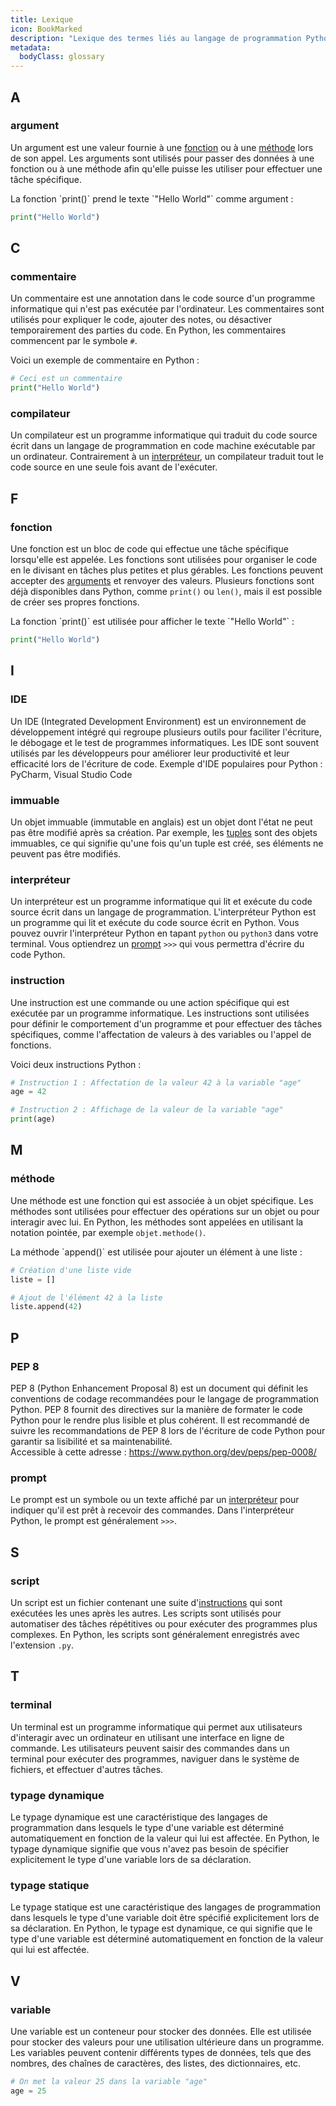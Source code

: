 ```yaml
---
title: Lexique
icon: BookMarked
description: "Lexique des termes liés au langage de programmation Python."
metadata:
  bodyClass: glossary
---
```



<style>
  {`
    h2 {
      color: var(--color-fd-primary);
    }
  `}
</style>

## A

### argument

Un argument est une valeur fournie à une [fonction](#fonction) ou à une [méthode](#méthode) lors de son appel. Les arguments sont utilisés pour passer des données à une fonction ou à une méthode afin qu'elle puisse les utiliser pour effectuer une tâche spécifique.

<CalloutExemple>
La fonction `print()` prend le texte `"Hello World"` comme argument :

```python
print("Hello World")
```

</CalloutExemple>

## C

### commentaire

Un commentaire est une annotation dans le code source d'un programme informatique qui n'est pas exécutée par l'ordinateur. Les commentaires sont utilisés pour expliquer le code, ajouter des notes, ou désactiver temporairement des parties du code. En Python, les commentaires commencent par le symbole `#`.

<CalloutExemple>
Voici un exemple de commentaire en Python :

```python
# Ceci est un commentaire
print("Hello World")
```

</CalloutExemple>

### compilateur

Un compilateur est un programme informatique qui traduit du code source écrit dans un langage de programmation en code machine exécutable par un ordinateur.
Contrairement à un [interpréteur](#interpréteur), un compilateur traduit tout le code source en une seule fois avant de l'exécuter.

## F

### fonction

Une fonction est un bloc de code qui effectue une tâche spécifique lorsqu'elle est appelée. Les fonctions sont utilisées pour organiser le code en le divisant en tâches plus petites et plus gérables. Les fonctions peuvent accepter des [arguments](#argument) et renvoyer des valeurs.
Plusieurs fonctions sont déjà disponibles dans Python, comme `print()` ou `len()`, mais il est possible de créer ses propres fonctions.

<CalloutExemple>
La fonction `print()` est utilisée pour afficher le texte `"Hello World"` :

```python
print("Hello World")
```

</CalloutExemple>

## I

### IDE

Un IDE (Integrated Development Environment) est un environnement de développement intégré qui regroupe plusieurs outils pour faciliter l'écriture, le débogage et le test de programmes informatiques. Les IDE sont souvent utilisés par les développeurs pour améliorer leur productivité et leur efficacité lors de l'écriture de code.
Exemple d'IDE populaires pour Python : PyCharm, Visual Studio Code

### immuable

Un objet immuable (immutable en anglais)
est un objet dont l'état ne peut pas être modifié après sa création.
Par exemple, les [tuples](#tuples) sont des objets immuables, ce qui signifie qu'une fois qu'un tuple est créé, ses éléments ne peuvent pas être modifiés.

### interpréteur

Un interpréteur est un programme informatique qui lit et exécute du code source écrit dans un langage de programmation. L'interpréteur Python est un programme qui lit et exécute du code source écrit en Python.
Vous pouvez ouvrir l'interpréteur Python en tapant `python` ou `python3` dans votre terminal.
Vous optiendrez un [prompt](#prompt) `>>>` qui vous permettra d'écrire du code Python.

### instruction

Une instruction est une commande ou une action spécifique qui est exécutée par un programme informatique. Les instructions sont utilisées pour définir le comportement d'un programme et pour effectuer des tâches spécifiques, comme l'affectation de valeurs à des variables ou l'appel de fonctions.

<CalloutExemple>
Voici deux instructions Python :

```python
# Instruction 1 : Affectation de la valeur 42 à la variable "age"
age = 42

# Instruction 2 : Affichage de la valeur de la variable "age"
print(age)
```

</CalloutExemple>

## M

### méthode

Une méthode est une fonction qui est associée à un objet spécifique. Les méthodes sont utilisées pour effectuer des opérations sur un objet ou pour interagir avec lui. En Python, les méthodes sont appelées en utilisant la notation pointée, par exemple `objet.methode()`.

<CalloutExemple>
La méthode `append()` est utilisée pour ajouter un élément à une liste :

```python
# Création d'une liste vide
liste = []

# Ajout de l'élément 42 à la liste
liste.append(42)
```

</CalloutExemple>

## P

### PEP 8

PEP 8 (Python Enhancement Proposal 8) est un document qui définit les conventions de codage recommandées pour le langage de programmation Python.
PEP 8 fournit des directives sur la manière de formater le code Python pour le rendre plus lisible et plus cohérent.
Il est recommandé de suivre les recommandations de PEP 8 lors de l'écriture de code Python pour garantir sa lisibilité et sa maintenabilité.  
Accessible à cette adresse : https://www.python.org/dev/peps/pep-0008/

### prompt

Le prompt est un symbole ou un texte affiché par un [interpréteur](#interpréteur) pour indiquer qu'il est prêt à recevoir des commandes. Dans l'interpréteur Python, le prompt est généralement `>>>`.

## S

### script

Un script est un fichier contenant une suite d'[instructions](#instruction) qui sont exécutées les unes après les autres. Les scripts sont utilisés pour automatiser des tâches répétitives ou pour exécuter des programmes plus complexes. En Python, les scripts sont généralement enregistrés avec l'extension `.py`.

## T

### terminal

Un terminal est un programme informatique qui permet aux utilisateurs d'interagir avec un ordinateur en utilisant une interface en ligne de commande. Les utilisateurs peuvent saisir des commandes dans un terminal pour exécuter des programmes, naviguer dans le système de fichiers, et effectuer d'autres tâches.

### typage dynamique

Le typage dynamique est une caractéristique des langages de programmation dans lesquels le type d'une variable est déterminé automatiquement en fonction de la valeur qui lui est affectée. En Python, le typage dynamique signifie que vous n'avez pas besoin de spécifier explicitement le type d'une variable lors de sa déclaration.

### typage statique

Le typage statique est une caractéristique des langages de programmation dans lesquels le type d'une variable doit être spécifié explicitement lors de sa déclaration. En Python, le typage est dynamique, ce qui signifie que le type d'une variable est déterminé automatiquement en fonction de la valeur qui lui est affectée.

## V

### variable

Une variable est un conteneur pour stocker des données. Elle est utilisée pour stocker des valeurs pour une utilisation ultérieure dans un programme. Les variables peuvent contenir différents types de données, tels que des nombres, des chaînes de caractères, des listes, des dictionnaires, etc.

<CalloutExemple>

```python
# On met la valeur 25 dans la variable "age"
age = 25
```

</CalloutExemple>
